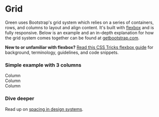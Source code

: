
<Meta title="CSS/Grid" />

# Grid

Green uses Bootstrap's grid system which relies on a series of containers, rows, and columns to layout and align content. It's built with [flexbox](https://developer.mozilla.org/en-US/docs/Web/CSS/CSS_Flexible_Box_Layout/Basic_Concepts_of_Flexbox) and is fully responsive. Below is an example and an in-depth explanation for how the grid system comes together can be found at [getbootstrap.com](https://getbootstrap.com/docs/5.0/layout/grid/).

**New to or unfamiliar with flexbox?** [Read this CSS Tricks flexbox guide](https://css-tricks.com/snippets/css/a-guide-to-flexbox/#flexbox-background) for background, terminology, guidelines, and code snippets.

### Simple example with 3 columns

<Canvas>
<div class="container">
  <div class="row">
    <div class="col-12 col-sm">
      Column
    </div>
    <div class="col-12 col-sm">
      Column
    </div>
    <div class="col-12 col-sm">
      Column
    </div>
  </div>
</div>
</Canvas>

<h3>Dive deeper</h3>

Read up on  [spacing in design systems](https://medium.com/eightshapes-llc/space-in-design-systems-188bcbae0d62).
